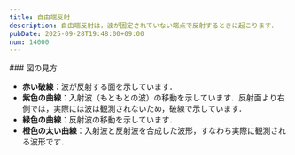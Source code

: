 ```yaml
---
title: 自由端反射
description: 自由端反射は，波が固定されていない端点で反射するときに起こります．
pubDate: 2025-09-28T19:48:00+09:00
num: 14000
---
```


<Canvas client:load />
### 図の見方

- **赤い破線**：波が反射する面を示しています．
- **紫色の曲線**：入射波（もともとの波）の移動を示しています．反射面より右側では，実際には波は観測されないため，破線で示しています．
- **緑色の曲線**：反射波の移動を示しています．
- **橙色の太い曲線**：入射波と反射波を合成した波形，すなわち実際に観測される波形です．